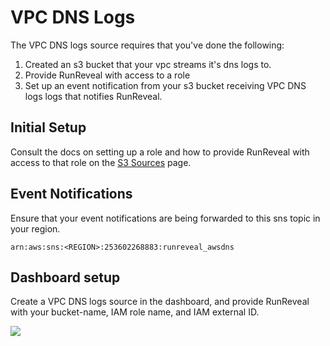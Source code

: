 # VPC DNS Logs

The VPC DNS logs source requires that you've done the following:
1. Created an s3 bucket that your vpc streams it's dns logs to.
2. Provide RunReveal with access to a role 
3. Set up an event notification from your s3 bucket receiving VPC DNS logs logs that notifies RunReveal.

## Initial Setup
Consult the docs on setting up a role and how to provide RunReveal with access to that role on the [S3 Sources](http://localhost:3000/Sources/S3-Sources) page.

## Event Notifications
Ensure that your event notifications are being forwarded to this sns topic in your region.
```
arn:aws:sns:<REGION>:253602268883:runreveal_awsdns
```

## Dashboard setup
Create a VPC DNS logs source in the dashboard, and provide RunReveal with your bucket-name, IAM role name, and IAM external ID.

<img src="/awsdns-1.png"/>